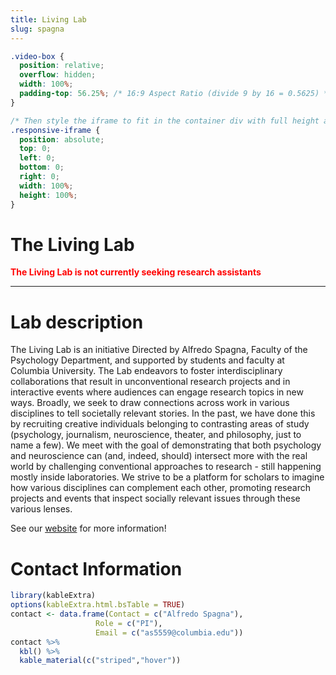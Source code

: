 ```yaml
---
title: Living Lab
slug: spagna
---
```


```css
.video-box {
  position: relative;
  overflow: hidden;
  width: 100%;
  padding-top: 56.25%; /* 16:9 Aspect Ratio (divide 9 by 16 = 0.5625) */
}

/* Then style the iframe to fit in the container div with full height and width */
.responsive-iframe {
  position: absolute;
  top: 0;
  left: 0;
  bottom: 0;
  right: 0;
  width: 100%;
  height: 100%;
}
```

# The Living Lab

<span style="color:red">
**The Living Lab is not currently seeking research assistants**
</span>


***

# Lab description

The Living Lab is an initiative Directed by Alfredo Spagna, Faculty of the Psychology Department, and supported by students and faculty at Columbia University. The Lab endeavors to foster interdisciplinary collaborations that result in unconventional research projects and in interactive events where audiences can engage research topics in new ways. Broadly, we seek to draw connections across work in various disciplines to tell societally relevant stories. In the past, we have done this by recruiting creative individuals belonging to contrasting areas of study (psychology, journalism, neuroscience, theater, and philosophy, just to name a few). We meet with the goal of demonstrating that both psychology and neuroscience can (and, indeed, should) intersect more with the real world by challenging conventional approaches to research - still happening mostly inside laboratories. We strive to be a platform for scholars to imagine how various disciplines can complement each other,  promoting research projects and events that inspect socially relevant issues through these various lenses. 

See our [website](http://www.alfredospagna.com/the-living-lab/) for more information!

# Contact Information

```r
library(kableExtra)
options(kableExtra.html.bsTable = TRUE)
contact <- data.frame(Contact = c("Alfredo Spagna"),
                   Role = c("PI"),
                   Email = c("as5559@columbia.edu"))
contact %>%
  kbl() %>%
  kable_material(c("striped","hover"))
                   
                   
```


